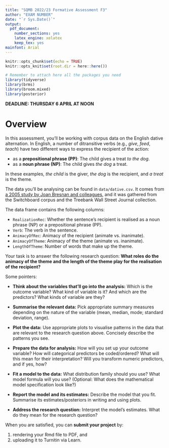 ```yaml
---
title: "SQMB 2022/23 Formative Assessment F3"
author: "EXAM NUMBER"
date: "`r Sys.Date()`"
output: 
  pdf_document: 
    number_sections: yes
    latex_engine: xelatex
    keep_tex: yes
mainfont: Arial
---
```


```r
knitr::opts_chunk$set(echo = TRUE)
knitr::opts_knit$set(root.dir = here::here())

# Remember to attach here all the packages you need
library(tidyverse)
library(brms)
library(broom.mixed)
library(posterior)
```

**DEADLINE: THURSDAY 6 APRIL AT NOON**

# Overview

In this assessment, you'll be working with corpus data on the English dative alternation.
In English, a number of ditransitive verbs (e.g., *give*, *feed*, *teach*) have two different ways to express the recipient of the action:

- as a **prepositional phrase (PP)**: The child gives a treat *to the dog*.
- as a **noun phrase (NP)**: The child gives *the dog* a treat.

In these examples, *the child* is the giver, *the dog* is the recipient, and *a treat* is the theme.

The data you'll be analysing can be found in `data/dative.csv`.
It comes from [a 2005 study by Joan Bresnan and colleagues](https://web.stanford.edu/~bresnan/qs-submit.pdf), and it was gathered from the Switchboard corpus and the Treebank Wall Street Journal collection.

The data frame contains the following columns:

- `RealizationRec`: Whether the sentence's recipient is realised as a noun phrase (NP) or a prepositional phrase (PP).
- `Verb`: The verb in the sentence.
- `AnimacyOfRec`: Animacy of the recipient (animate vs. inanimate).
- `AnimacyOfTheme`: Animacy of the theme (animate vs. inanimate).
- `LengthOfTheme`: Number of words that make up the theme.

Your task is to answer the following research question: **What roles do the animacy of the theme and the length of the theme play for the realisation of the recipient?**

Some pointers:

- **Think about the variables that'll go into the analysis:** Which is the outcome variable? What kind of variable is it? And which are the predictors? What kinds of variable are they?
  
- **Summarise the relevant data:** Pick appropriate summary measures depending on the nature of the variable (mean, median, mode; standard deviation, range).

- **Plot the data:** Use appropriate plots to visualise patterns in the data that are relevant to the research question above. Concisely describe the patterns you see.

- **Prepare the data for analysis:** How will you set up your outcome variable? How will categorical predictors be coded/ordered? What will this mean for their interpretation? Will you transform numeric predictors, and if yes, how? 

- **Fit a model to the data:** What distribution family should you use? What model formula will you use? (Optional: What does the mathematical model specification look like?)

- **Report the model and its estimates:** Describe the model that you fit. Summarise its estimates/posteriors in writing and using plots. 

- **Address the research question:** Interpret the model's estimates. What do they mean for the research question?


When you are satisfied, you can **submit your project** by:

1. rendering your Rmd file to PDF, and
2. uploading it to Turnitin via Learn.
